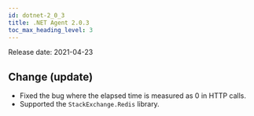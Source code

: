 ```yaml
---
id: dotnet-2_0_3
title: .NET Agent 2.0.3
toc_max_heading_level: 3
---
```



Release date: 2021-04-23

## Change (update)

-   Fixed the bug where the elapsed time is measured as 0 in HTTP calls.
-   Supported the `StackExchange.Redis` library.
